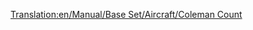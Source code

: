 [[Translation:en/Manual/Base Set/Aircraft/Coleman Count]]

{{en/Manual/Base Set/Aircraft/Aircraft|Cost=30,761 (61.522)
|Speed=473 kph (296 MPH)
|Annual=2,812 (5.624)
|Designed=1947
|Lifespan=24
|Capacity=65 passengers & 8 bags of mail
|Description=The Coleman Count is the first four engined plane in the game, and has a larger capacity.
|Real-lifeWikilink=Vickers Viscount
|Real-life=Vickers Viscount
}}